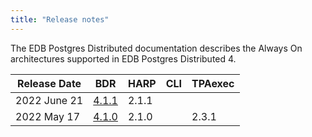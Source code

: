 ```yaml
---
title: "Release notes"
---
```


The EDB Postgres Distributed documentation describes the Always On architectures supported in EDB Postgres Distributed 4.

| Release Date | BDR                         | HARP  | CLI | TPAexec |
| ------------ | --------------------------  | ----- | --- | ------- |
| 2022 June 21 | [4.1.1](epd_4_1_1_rel_notes)| 2.1.1 |     |         |
| 2022 May 17  | [4.1.0](epd_4_rel_notes)    | 2.1.0 |     |  2.3.1  |
